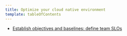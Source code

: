 ```yaml
---
title: Optimize your cloud native environment
template: tableOfContents
---
```


* [Establish objectives and baselines: define team SLOs](/docs/using-new-relic/welcome-new-relic/optimize-your-cloud-native-environment/establish-objectives-baselines-define-team-slos)
